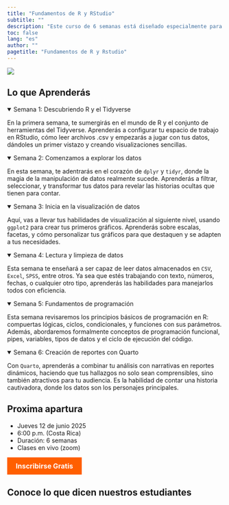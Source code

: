 ```yaml
---
title: "Fundamentos de R y RStudio"
subtitle: ""
description: "Este curso de 6 semanas está diseñado especialmente para principiantes que desean adentrarse en el mundo del análisis de datos utilizando R y RStudio."
toc: false
lang: "es"
author: ""
pagetitle: "Fundamentos de R y Rstudio"
---
```


<!-- Open Graph Tags -->
<meta property="og:title" content="Fundamentos de R y Rstudio - Aprende programación en R desde cero">
<meta property="og:description" content="¡Tu viaje en ciencia de datos comienza ahora! Aprende los fundamentos de la ciencia de datos con tidyverse. En solo 6 semanas podrás leer datos, crear gráficos y presentar informes profesionales.">
<meta property="og:image" content="https://aprendetidyverse.com/img/community3_og.jpg">
<meta property="og:url" content="https://aprendetidyverse.com/courses/fundamentos_R.html">
<meta property="og:type" content="website">
<meta property="og:locale" content="es_ES">

<!-- Twitter Card Tags -->
<meta name="twitter:card" content="summary_large_image">
<meta name="twitter:title" content="Fundamentos de R y Rstudio - Aprende programación en R desde cero">
<meta name="twitter:description" content="¡Tu viaje en ciencia de datos comienza ahora! Aprende los fundamentos de la ciencia de datos con tidyverse. En solo 6 semanas podrás leer datos, crear gráficos y presentar informes profesionales.">
<meta name="twitter:image" content="https://aprendetidyverse.com/img/community3_og.jpg">


![](../img/community3_og.jpg)

## Lo que Aprenderás

<details open>
<summary>Semana 1: Descubriendo R y el Tidyverse</summary>
<p>En la primera semana, te sumergirás en el mundo de R y el conjunto de herramientas del Tidyverse. Aprenderás a configurar tu espacio de trabajo en RStudio, cómo leer archivos .csv y empezarás a jugar con tus datos, dándoles un primer vistazo y creando visualizaciones sencillas.</p>
</details>

<details open>
<summary>Semana 2: Comenzamos a explorar los datos</summary>
<p>En esta semana, te adentrarás en el corazón de <code>dplyr</code> y <code>tidyr</code>, donde la magia de la manipulación de datos realmente sucede. Aprenderás a filtrar, seleccionar, y transformar tus datos para revelar las historias ocultas que tienen para contar.</p>
</details>

<details open>
<summary>Semana 3: Inicia en la visualización de datos</summary>
<p>Aquí, vas a llevar tus habilidades de visualización al siguiente nivel, usando <code>ggplot2</code> para crear tus primeros gráficos. Aprenderás sobre escalas, facetas, y cómo personalizar tus gráficos para que destaquen y se adapten a tus necesidades.</p>
</details>

<details open>
<summary>Semana 4: Lectura y limpieza de datos</summary>
<p>Esta semana te enseñará a ser capaz de leer datos almacenados en <code>CSV</code>, <code>Excel</code>, <code>SPSS</code>, entre otros. Ya sea que estés trabajando con texto, números, fechas, o cualquier otro tipo, aprenderás las habilidades para manejarlos todos con eficiencia.</p>
</details>

<details open>
<summary>Semana 5: Fundamentos de programación</summary>
<p>Esta semana revisaremos los principios básicos de programación en R: compuertas lógicas, ciclos, condicionales, y funciones con sus parámetros. Además, abordaremos formalmente conceptos de programación funcional, pipes, variables, tipos de datos y el ciclo de ejecución del código.</p>
</details>

<details open>
<summary>Semana 6: Creación de reportes con Quarto</summary>
<p>Con <code>Quarto</code>, aprenderás a combinar tu análisis con narrativas en reportes dinámicos, haciendo que tus hallazgos no solo sean comprensibles, sino también atractivos para tu audiencia. Es la habilidad de contar una historia cautivadora, donde los datos son los personajes principales.</p>
</details>

## Proxima apartura 

+ Jueves 12 de junio 2025
+ 6:00 p.m. (Costa Rica)
+ Duración: 6 semanas
+ Clases en vivo (zoom)

<a href='' style="background-color: #FF5F00; color: white; padding: 10px 20px; border: none; border-radius: 0px; text-decoration: none; font-size: 16px; font-weight: bold; display: inline-block; cursor: pointer; transition: background-color 0.3s ease;">Inscribirse Gratis</a>


## Conoce lo que dicen nuestros estudiantes


```{=html}
<script src="https://widget.senja.io/widget/fb06a6ac-2804-4eba-b249-8138840eae25/platform.js" type="text/javascript" async></script>
<div class="senja-embed" data-id="fb06a6ac-2804-4eba-b249-8138840eae25" data-mode="shadow" data-lazyload="false" style="display: block; width: 100%;"></div>
```
